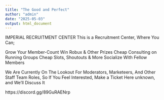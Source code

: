 ```yaml
---
title: "The Good and Perfect"
author: "admin"
date: "2025-05-03"
output: html_document
---
```


IMPERIAL RECRUITMENT CENTER
This is a Recruitment Center, Where You Can; 

Grow Your Member-Count
Win Robux & Other Prizes
Cheap Consulting on Running Groups
Cheap Slots, Shoutouts & More
Socialize With Fellow Members

We Are Currently On The Lookout For Moderators, Marketeers, And Other Staff Team Roles, 
So If You Feel Interested, Make a Ticket Here ⁠unknown, and We'll Discuss It

https://discord.gg/89GuRAENrp